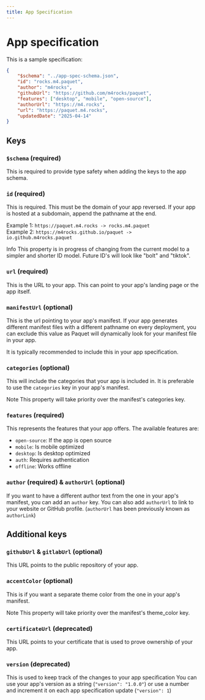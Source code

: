 ```yaml
---
title: App Specification
---
```


# App specification

This is a sample specification:

```json
{
	"$schema": "../app-spec-schema.json",
	"id": "rocks.m4.paquet",
	"author": "m4rocks",
	"githubUrl": "https://github.com/m4rocks/paquet",
	"features": ["desktop", "mobile", "open-source"],
	"authorUrl": "https://m4.rocks",
	"url": "https://paquet.m4.rocks",
	"updatedDate": "2025-04-14"
}
```

## Keys

### `$schema` (required)

This is required to provide type safety when adding the keys to the
app schema.

### `id` (required)

This is required. This must be the domain of your app reversed.
If your app is hosted at a subdomain, append the pathname at the end.

Example 1: `https://paquet.m4.rocks -> rocks.m4.paquet` \
Example 2: `https://m4rocks.github.io/paquet -> io.github.m4rocks.paquet`

<Alert className="not-prose">
	<InfoIcon/>
	<AlertTitle>
		Info
	</AlertTitle>
	<AlertDescription>
		This property is in progress of changing from the current model to a simpler
		and shorter ID model. Future ID's will look like "bolt" and "tiktok".
	</AlertDescription>
</Alert>

### `url` (required)

This is the URL to your app. This can point to your app's landing page or the app itself.

### `manifestUrl` (optional)

This is the url pointing to your app's manifest. If your app generates
different manifest files with a different pathname on every deployment,
you can exclude this value as Paquet will dynamically look for your manifest
file in your app.

It is typically recommended to include this in your app specification.

### `categories` (optional)

This will include the categories that your app is included in.
It is preferable to use the `categories` key in your app's manifest.

<Alert className="not-prose">
	<InfoIcon/>
	<AlertTitle>
		Note
	</AlertTitle>
	<AlertDescription>
		This property will take priority over the manifest's categories key.
	</AlertDescription>
</Alert>

### `features` (required)

This represents the features that your app offers.
The available features are:

- `open-source`: If the app is open source
- `mobile`: Is mobile optimized
- `desktop`: Is desktop optimized
- `auth`: Requires authentication
- `offline`: Works offline

### `author` (required) & `authorUrl` (optional)

If you want to have a different author text from the one in your app's manifest,
you can add an `author` key. You can also add `authorUrl` to link to your
website or GitHub profile. (`authorUrl` has been previously known as `authorLink`)

## Additional keys

### `githubUrl` & `gitlabUrl` (optional)

This URL points to the public repository of your app.

### `accentColor` (optional)

This is if you want a separate theme color from the one in your app's manifest.

<Alert className="not-prose">
	<InfoIcon/>
	<AlertTitle>
		Note
	</AlertTitle>
	<AlertDescription>
		This property will take priority over the manifest's theme_color key.
	</AlertDescription>
</Alert>

### `certificateUrl` (deprecated)

This URL points to your certificate that is used to prove ownership of your app.

### `version` (deprecated)

This is used to keep track of the changes to your app specification
You can use your app's version as a string (`"version": "1.0.0"`) or
use a number and increment it on each app specification update (`"version": 1`)
